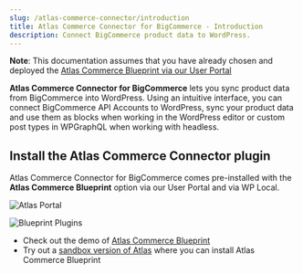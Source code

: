 ```yaml
---
slug: /atlas-commerce-connector/introduction
title: Atlas Commerce Connector for BigCommerce - Introduction
description: Connect BigCommerce product data to WordPress.
---
```


**Note**: This documentation assumes that you have already chosen and deployed the [Atlas Commerce Blueprint via our User Portal](https://developers.wpengine.com/docs/atlas/getting-started/blueprint-repository)

**Atlas Commerce Connector for BigCommerce** lets you sync product data from BigCommerce into WordPress. Using an intuitive interface, you can connect BigCommerce API Accounts to WordPress, sync your product data and use them as blocks when working in the WordPress editor or custom post types in WPGraphQL when working with headless.

## Install the Atlas Commerce Connector plugin

Atlas Commerce Connector for BigCommerce comes pre-installed with the **Atlas Commerce Blueprint** option via our User Portal and via WP Local.

![Atlas Portal](images/portfolio-ecomm-blueprint.png)

![Blueprint Plugins](images/blueprint-plugins.png)

- Check out the demo of [Atlas Commerce Blueprint](https://atlascommerce.wpengine.com/)
- Try out a [sandbox version of Atlas](https://wpengine.com/atlas/#atlasplans) where you can install Atlas Commerce Blueprint
